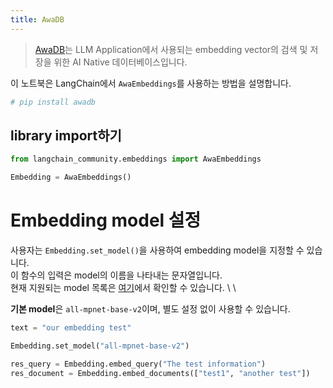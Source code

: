 ```yaml
---
title: AwaDB
---
```


>[AwaDB](https://github.com/awa-ai/awadb)는 LLM Application에서 사용되는 embedding vector의 검색 및 저장을 위한 AI Native 데이터베이스입니다.

이 노트북은 LangChain에서 `AwaEmbeddings`를 사용하는 방법을 설명합니다.

```python
# pip install awadb
```

## library import하기

```python
from langchain_community.embeddings import AwaEmbeddings
```

```python
Embedding = AwaEmbeddings()
```

# Embedding model 설정

사용자는 `Embedding.set_model()`을 사용하여 embedding model을 지정할 수 있습니다. \
이 함수의 입력은 model의 이름을 나타내는 문자열입니다. \
현재 지원되는 model 목록은 [여기](https://github.com/awa-ai/awadb)에서 확인할 수 있습니다. \ \

**기본 model**은 `all-mpnet-base-v2`이며, 별도 설정 없이 사용할 수 있습니다.

```python
text = "our embedding test"

Embedding.set_model("all-mpnet-base-v2")
```

```python
res_query = Embedding.embed_query("The test information")
res_document = Embedding.embed_documents(["test1", "another test"])
```